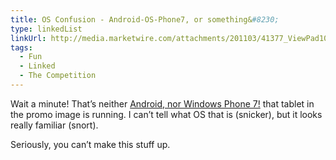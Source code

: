 ```yaml
---
title: OS Confusion - Android-OS-Phone7, or something&#8230;
type: linkedList
linkUrl: http://media.marketwire.com/attachments/201103/41377_ViewPad10frontscreenwhandsandgraph.jpg
tags:
  - Fun
  - Linked
  - The Competition
---
```


Wait a minute! That’s neither [Android, nor Windows Phone 7!](http://www.viewsonic.com/products/vpad10.htm) that tablet in the promo image is running. I can’t tell what OS that is (snicker), but it looks really familiar (snort).

Seriously, you can’t make this stuff up.
